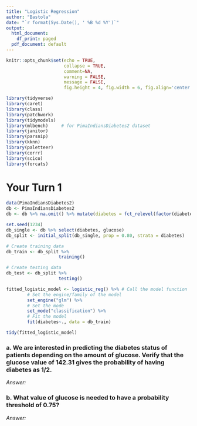 ```yaml
---
title: "Logistic Regression"
author: "Bastola"
date: "`r format(Sys.Date(), ' %B %d %Y')`"
output:
  html_document:
    df_print: paged
  pdf_document: default
---
```


```r
knitr::opts_chunk$set(echo = TRUE, 
                      collapse = TRUE, 
                      comment=NA, 
                      warning = FALSE,
                      message = FALSE,
                      fig.height = 4, fig.width = 6, fig.align='center')

library(tidyverse) 
library(caret)
library(class)
library(patchwork)
library(tidymodels)
library(mlbench)     # for PimaIndiansDiabetes2 dataset
library(janitor)
library(parsnip)
library(kknn)
library(paletteer)
library(corrr)
library(scico)
library(forcats)

```


# Your Turn 1


```r
data(PimaIndiansDiabetes2)
db <- PimaIndiansDiabetes2
db <- db %>% na.omit() %>% mutate(diabetes = fct_relevel(factor(diabetes))) 
```


```r
set.seed(1234)
db_single <- db %>% select(diabetes, glucose)
db_split <- initial_split(db_single, prop = 0.80, strata = diabetes)

# Create training data
db_train <- db_split %>%
                    training()

# Create testing data
db_test <- db_split %>%
                    testing()

fitted_logistic_model <- logistic_reg() %>% # Call the model function
        # Set the engine/family of the model
        set_engine("glm") %>%
        # Set the mode
        set_mode("classification") %>%
        # Fit the model
        fit(diabetes~., data = db_train)

tidy(fitted_logistic_model)

```


### a. We are interested in predicting the diabetes status of patients depending on the amount of glucose. Verify that the glucose value of 142.31 gives the probability of having diabetes as 1/2.

*Answer:*


### b. What value of glucose is needed to have a probability threshold of 0.75?

*Answer:*



